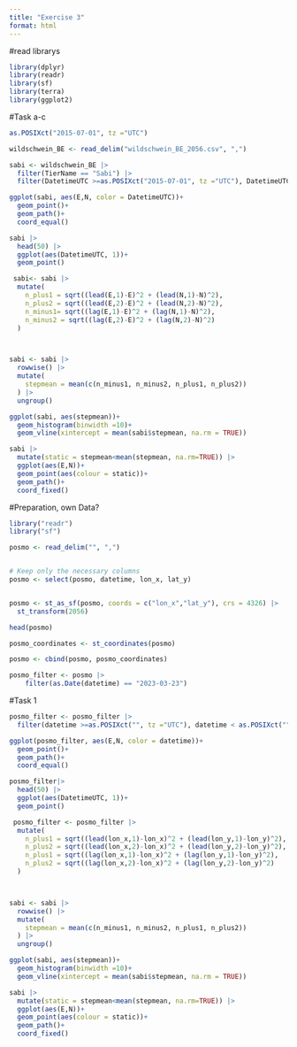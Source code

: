 ```yaml
---
title: "Exercise 3"
format: html
---
```



#read librarys
```r
library(dplyr)
library(readr)
library(sf)
library(terra)
library(ggplot2)

```



#Task a-c
```r
as.POSIXct("2015-07-01", tz ="UTC")

wildschwein_BE <- read_delim("wildschwein_BE_2056.csv", ",")

sabi <- wildschwein_BE |> 
  filter(TierName == "Sabi") |> 
  filter(DatetimeUTC >=as.POSIXct("2015-07-01", tz ="UTC"), DatetimeUTC < as.POSIXct("2015-07-03", tz ="UTC"))

ggplot(sabi, aes(E,N, color = DatetimeUTC))+
  geom_point()+
  geom_path()+
  coord_equal()

sabi |>
  head(50) |> 
  ggplot(aes(DatetimeUTC, 1))+
  geom_point()

 sabi<- sabi |> 
  mutate(
    n_plus1 = sqrt((lead(E,1)-E)^2 + (lead(N,1)-N)^2), 
    n_plus2 = sqrt((lead(E,2)-E)^2 + (lead(N,2)-N)^2),
    n_minus1= sqrt((lag(E,1)-E)^2 + (lag(N,1)-N)^2),
    n_minus2 = sqrt((lag(E,2)-E)^2 + (lag(N,2)-N)^2)
  )



sabi <- sabi |> 
  rowwise() |> 
  mutate(
    stepmean = mean(c(n_minus1, n_minus2, n_plus1, n_plus2))
  ) |> 
  ungroup()

ggplot(sabi, aes(stepmean))+
  geom_histogram(binwidth =10)+
  geom_vline(xintercept = mean(sabi$stepmean, na.rm = TRUE))

sabi |> 
  mutate(static = stepmean<mean(stepmean, na.rm=TRUE)) |> 
  ggplot(aes(E,N))+
  geom_point(aes(colour = static))+
  geom_path()+
  coord_fixed()

```


#Preparation, own Data?
```r

library("readr")
library("sf")

posmo <- read_delim("", ",")


# Keep only the necessary columns
posmo <- select(posmo, datetime, lon_x, lat_y)


posmo <- st_as_sf(posmo, coords = c("lon_x","lat_y"), crs = 4326) |>
  st_transform(2056)

head(posmo)

posmo_coordinates <- st_coordinates(posmo)

posmo <- cbind(posmo, posmo_coordinates)

posmo_filter <- posmo |>
    filter(as.Date(datetime) == "2023-03-23")


```


#Task 1

```r
posmo_filter <- posmo_filter |> 
  filter(datetime >=as.POSIXct("", tz ="UTC"), datetime < as.POSIXct("", tz ="UTC"))

ggplot(posmo_filter, aes(E,N, color = datetime))+
  geom_point()+
  geom_path()+
  coord_equal()

posmo_filter|>
  head(50) |> 
  ggplot(aes(DatetimeUTC, 1))+
  geom_point()

 posmo_filter <- posmo_filter |> 
  mutate(
    n_plus1 = sqrt((lead(lon_x,1)-lon_x)^2 + (lead(lon_y,1)-lon_y)^2), 
    n_plus2 = sqrt((lead(lon_x,2)-lon_x)^2 + (lead(lon_y,2)-lon_y)^2),
    n_plus1 = sqrt((lag(lon_x,1)-lon_x)^2 + (lag(lon_y,1)-lon_y)^2), 
    n_plus2 = sqrt((lag(lon_x,2)-lon_x)^2 + (lag(lon_y,2)-lon_y)^2)
  )



sabi <- sabi |> 
  rowwise() |> 
  mutate(
    stepmean = mean(c(n_minus1, n_minus2, n_plus1, n_plus2))
  ) |> 
  ungroup()

ggplot(sabi, aes(stepmean))+
  geom_histogram(binwidth =10)+
  geom_vline(xintercept = mean(sabi$stepmean, na.rm = TRUE))

sabi |> 
  mutate(static = stepmean<mean(stepmean, na.rm=TRUE)) |> 
  ggplot(aes(E,N))+
  geom_point(aes(colour = static))+
  geom_path()+
  coord_fixed()

```



